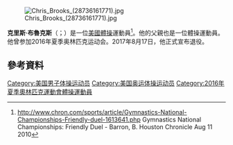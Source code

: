 {{blpsources|time=2015-11-22T01:09:43+00:00}}
{{expand|time=2015-11-22T01:09:43+00:00}}
[[File:Chris_Brooks_(28736161771).jpg|thumb]]

'''克里斯·布魯克斯'''（{{lang-en|Chris Brooks}}；{{bd|1986年|12月19日}}）是一位[[美國|美國]][[體操|體操]]運動員<ref name="chron">http://www.chron.com/sports/article/Gymnastics-National-Championships-Friendly-duel-1613641.php {{Wayback|url=http://www.chron.com/sports/article/Gymnastics-National-Championships-Friendly-duel-1613641.php |date=20191206042749 }} Gymnastics National Championships: Friendly Duel - Barron, B. Houston Chronicle Aug 11 2010</ref>。他的父親也是一位體操運動員。他曾参加2016年夏季奥林匹克运动会。2017年8月17日，他正式宣布退役。

==參考資料==
{{Reflist}}
{{DEFAULTSORT:Brooks, Chris}}
[[Category:美国男子体操运动员|Category:美国男子体操运动员]]
[[Category:美国奥运体操运动员|Category:美国奥运体操运动员]]
[[Category:2016年夏季奧林匹克運動會體操運動員|Category:2016年夏季奧林匹克運動會體操運動員]]